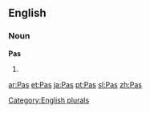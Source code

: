 ==English==

===Noun===
'''Pas'''

# {{plural of|[[Pa]]}}

[[Category:English plurals]]

[[ar:Pas]]
[[et:Pas]]
[[ja:Pas]]
[[pt:Pas]]
[[sl:Pas]]
[[zh:Pas]]